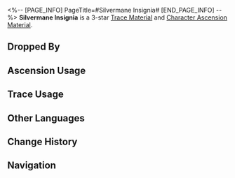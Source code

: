 <%-- [PAGE_INFO]
PageTitle=#Silvermane Insignia#
[END_PAGE_INFO] --%>
{{Item Infobox
|id          = 112002
|image       = Item Silvermane Insignia.png
|type        = Trace Material
|type2       = Character Ascension Material
|invCategory = Upgrade Materials
|rarity      = 3
|effect      = 
|description = Military rank insignia worn by captains of the Silvermane Guard. Normal material used for enhancement.
|source1     = [[Everwinter Shadewalker and Incineration Shadewalker at Equilibrium Level 2 or higher]]
|source2     = [[Silvermane Guards and vagrants at Equilibrium Level 2 or higher]]
|source3     = [[Omni-Synthesizer]] &mdash; Material Synthesis
|source4     = [[Dropped by enemies in Divergent Universe]]
|source5     = [[Simulated Universe]] enemies
|source6     = [[Omni-Synthesizer]] &mdash; Material Exchange
}}
{{Description|Maybe it's a proof of heroics that you can brag about to your family. Maybe it's a lucky charm that protects you from a bullet.<br /><br />''"Times have changed."''}}
'''Silvermane Insignia''' is a 3-star [[Trace Material]] and [[Character Ascension Material]].

==Dropped By==
{{Dropped By}}

==Ascension Usage==
{{Ascension Usage}}

==Trace Usage==
{{Trace Usage}}

==Other Languages==
{{Other Languages
|en   = Silvermane Insignia
|zhs  = 铁卫军徽
|zht  = 鐵衛軍徽
|ja   = シルバーメインの記章
|ko   = 철위대 표식
|es   = Insignia del guardia
|fr   = Insigne de la crinière d'argent
|ru   = Знак отличия Среброгривых Стражей
|th   = Silvermane Insignia
|vi   = Quân Hiệu Thiết Vệ
|de   = Insignien der Silbermähnen-Wache
|id   = Silvermane Guard Insignia
|pt   = Insígnia Crinalva
}}

==Change History==
{{Change History|1.0}}

==Navigation==
{{Upgrade Material Navbox}}